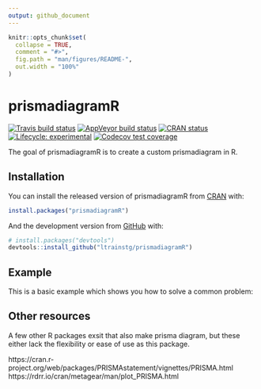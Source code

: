 ```yaml
---
output: github_document
---
```


<!-- README.md is generated from README.Rmd. Please edit that file -->

```r
knitr::opts_chunk$set(
  collapse = TRUE,
  comment = "#>",
  fig.path = "man/figures/README-",
  out.width = "100%"
)
```

# prismadiagramR

<!-- badges: start -->
[![Travis build status](https://travis-ci.org/ltrainstg/prismadiagramR.svg?branch=master)](https://travis-ci.org/ltrainstg/prismadiagramR)
[![AppVeyor build status](https://ci.appveyor.com/api/projects/status/github/ltrainstg/prismadiagramR?branch=master&svg=true)](https://ci.appveyor.com/project/ltrainstg/prismadiagramR)
[![CRAN status](https://www.r-pkg.org/badges/version/prismadiagramR)](https://CRAN.R-project.org/package=prismadiagramR)
[![Lifecycle: experimental](https://img.shields.io/badge/lifecycle-experimental-orange.svg)](https://www.tidyverse.org/lifecycle/#experimental)
[![Codecov test coverage](https://codecov.io/gh/ltrainstg/prismadiagramR/branch/master/graph/badge.svg)](https://codecov.io/gh/ltrainstg/prismadiagramR?branch=master)
<!-- badges: end -->

The goal of prismadiagramR is to create a custom prismadiagram in R. 

## Installation

You can install the released version of prismadiagramR from [CRAN](https://CRAN.R-project.org) with:

``` r
install.packages("prismadiagramR")
```

And the development version from [GitHub](https://github.com/) with:

``` r
# install.packages("devtools")
devtools::install_github("ltrainstg/prismadiagramR")
```
## Example

This is a basic example which shows you how to solve a common problem:


## Other resources
A few other R packages exsit that also make prisma diagram, but these either lack the flexibility or ease of use as this package. 

https://cran.r-project.org/web/packages/PRISMAstatement/vignettes/PRISMA.html
https://rdrr.io/cran/metagear/man/plot_PRISMA.html

